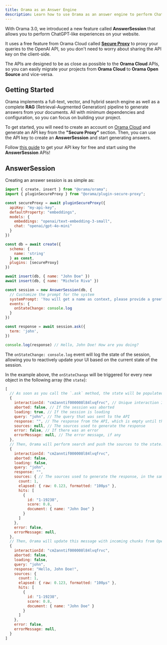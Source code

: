 ```yaml
---
title: Orama as an Answer Engine
description: Learn how to use Orama as an answer engine to perform ChatGPT-like experiences on your website.
---
```


With Orama 3.0, we introduced a new feature called **AnswerSession** that allows you to perform ChatGPT-like experiences on your website.

It uses a free feature from Orama Cloud called [**Secure Proxy**](https://orama.com/blog/announcing-the-orama-secure-ai-proxy) to proxy your queries to the OpenAI API, so you don't need to worry about sharing the API key on the client-side.

The APIs are designed to be as close as possible to the **Orama Cloud** APIs, so you can easily migrate your projects from **Orama Cloud** to **Orama Open Source** and vice-versa.

## Getting Started

Orama implements a full-text, vector, and hybrid search engine as well as a complete **RAG** (Retrieval-Augmented Generation) pipeline to generate answers from your documents. All with minimum dependencies and configuration, so you can focus on building your project.

To get started, you will need to create an account on [Orama Cloud](https://cloud.orama.com) and generate an API key from the **"Secure Proxy"** section. Then, you can use the API key to create an **AnswerSession** and start generating answers.

Follow [this guide](/cloud/orama-ai/orama-secure-proxy) to get your API key for free and start using the **AnswerSession** APIs!

## AnswerSession

Creating an answer session is as simple as:

```js copy
import { create, insert } from "@orama/orama";
import { pluginSecureProxy } from "@orama/plugin-secure-proxy";

const secureProxy = await pluginSecureProxy({
  apiKey: "my-api-key",
  defaultProperty: "embeddings",
  models: {
    embeddings: "openai/text-embedding-3-small",
    chat: "openai/gpt-4o-mini"
  }
})

const db = await create({
  schema: {
    name: 'string'
  } as const,
  plugins: [secureProxy]
})

await insert(db, { name: "John Doe" })
await insert(db, { name: "Michele Riva" })

const session = new AnswerSession(db, {
  // Customize the prompt for the system
  systemPrompt: 'You will get a name as context, please provide a greeting message',
  events: {
    onStateChange: console.log
  }
})

const response = await session.ask({
  term: 'john',
})

console.log(response) // Hello, John Doe! How are you doing?
```

The `onStateChange: console.log` event will log the state of the session, allowing you to reactively update your UI based on the current state of the session.

In the example above, the `onStateChange` will be triggered for every new object in the following array (the `state`):

```js
[
  // As soon as you call the `.ask` method, the state will be populated as follows:
  {
    interactionId: "cm2anntif000008l84lvqfrvc", // Unique interaction ID for the session
    aborted: false, // If the session was aborted
    loading: true, // If the session is loading
    query: "john", // The query that was sent to the API
    response: "", // The response from the API, which is empty until the API responds
    sources: null, // The sources used to generate the response
    error: false, // If there was an error
    errorMessage: null, // The error message, if any
  },
  // Then, Orama will perform search and push the sources to the state:
  {
    interactionId: "cm2anntif000008l84lvqfrvc",
    aborted: false,
    loading: false,
    query: "john",
    response: "",
    sources: { // The sources used to generate the response, in the same format as the search result from Orama
      count: 1,
      elapsed: { raw: 0.123, formatted: "100μs" },
      hits: [
        {
          id: "1-19238",
          score: 0.8,
          document: { name: "John Doe" }
        }
      ]
    },
    error: false,
    errorMessage: null,
  },
  // Then, Orama will update this message with incoming chunks from OpenAI (via the secure proxy):
  {
    interactionId: "cm2anntif000008l84lvqfrvc",
    aborted: false,
    loading: false,
    query: "john",
    response: "Hello, John Doe!",
    sources: {
      count: 1,
      elapsed: { raw: 0.123, formatted: "100μs" },
      hits: [
        {
          id: "1-19238",
          score: 0.8,
          document: { name: "John Doe" }
        }
      ]
    },
    error: false,
    errorMessage: null,
  }
]
```
